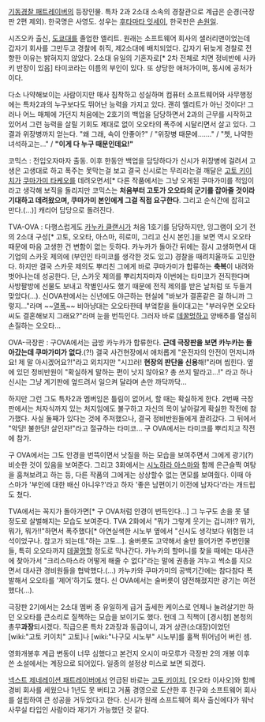 [[기동경찰 패트레이버]]의 등장인물. 특차 2과 2소대 소속의 경찰관으로 계급은 순경(극장판 2편 제외). 한국명은 사영도. 성우는 [[후타마타 잇세이]], 한국판은 [[손원일]].

시즈오카 출신, [[도쿄대]]를 졸업한 엘리트. 원래는 소프트웨어 회사의 샐러리맨이었는데 갑자기 회사를 그만두고 경찰에 취직, 제2소대에 배치되었다. 갑자기 뒤늦게 경찰로 전향한 이유는 밝혀지지 않았다. 2소대 유일의 기혼자로[* 2차 전체로 치면 정비반에 사카키 반장이 있음] 타미코라는 이름의 부인이 있다. 또 상당한 애처가이며, 동시에 공처가이다.

다소 나약해보이는 사람이지만 매사 침착하고 성실하며 컴퓨터 소프트웨어와 사무행정에는 특차2과의 누구보다도 뛰어난 능력을 가지고 있다. 괜히 엘리트가 아닌 것이다! 그러나 어느 매체에 가던지 처음에는 2호기의 백업을 담당하면서 2과의 근무를 시작하고 있어서 그런 능력을 살릴 기회도 제대로 없이 오오타의 폭주에 시달리면서 살고 있다. 그 결과 위장병까지 얻는다. "왜 그래, 속이 안좋아?" / "위장병 때문에......." / "쳇, 나약한 녀석하고는..." / '''"이게 다 누구 때문인데요!"''' 

코믹스 : 전입오자마자 출동. 이후 한동안 백업을 담당하다가 신시가 위장병에 걸려서 고생은 고생대로 하고 폭주는 못막는걸 보고 결국 신시로는 무리라는걸 깨달은 [[고토 키이치]]가 [[쿠마가미 타케오]]를 데려오면서[* 다른 작품에서는 그냥 오게된 쿠마가미를 적임이라고 생각해 보직을 돌리지만 코믹스는 '''처음부터 고토가 오오타의 군기를 잡아줄 것이라 기대하고 데려왔으며, 쿠마가미 본인에게 그걸 직접 요구한다'''. 그리고 순식간에 잡히고 만다.(...)] 캐리어 담당으로 돌려진다.

TVA-OVA : 다행스럽게도 [[카누카 클랜시]]가 처음 1호기를 담당하지만, 잉그램이 오기 전의 2소대 구성[* 고토, 오오타, 아스마, 히로미, 그리고 신시 본인.]을 보면 역시 오오타 때문에 마음 고생한 건 변함이 없는 듯하다. 카누카가 돌아간 뒤에는 잠시 고생하면서 대기업의 스카웃 제의에 (부인인 타미코를 생각한 것도 있고) 경찰을 때려치울까도 고민한다. 하지만 결국 스카웃 제의도 뿌리친 그에게 바로 쿠마가미가 합류하는 '''축복'''이 내려와 벗어나는데 성공한다. 단, 스카웃 제의를 뿌리치자마자 이번에는 타미코가 전직한다며 사방팔방에 선물도 보내고 작별인사도 했기 때문에 전직 제의를 받은 날처럼 또 두들겨맞았다(...). 신OVA판에서는 신년에도 야근하는 현실에 "바보가 결혼같은 걸 하니까 그렇지..."라며 ~~[[열폭]]~~ 비아냥대는 오오타한테 부엌칼을 들이대고는 "부러우면 오오타 씨도 결혼해보지 그래요?"라며 눈을 번득인다. 그러자 바로 [[데꿀멍]]하고 양배추를 열심히 손질하는 오오타...

OVA-극장판 : 구OVA에서는 금방 카누카가 합류한다. '''근데 극장판을 보면 카누카는 돌아갔는데 쿠마가미가 없다'''.(?!) 결국 사건현장에서 애처롭게 "운전자의 안전이 먼저니까요! 제 말 아시겠어요?!"라고 외치지만 "시끄러! '''현장의 판단을 신용'''해!"라며 씹힌다. 옆에 있던 정비반원이 "확실하게 말하는 편이 낫지 않아요? 총 쓰지 말라고...!" 라고 하나 신시는 그냥 계기판에 엎드려서 일으켜 달라며 손만 까닥까닥...

하지만 그런 그도 특차2과 멤버임은 틀림이 없어서, 할 때는 확실하게 한다. 2번째 극장판에서는 처자식까지 있는 처지임에도 불구하고 자신의 목이 날아갈게 확실한 작전에 참가했다. 사실 둘째가 있다는 것에 주저했으나, 결국 정비반원들에게 끌려갔다. 그 뒤에서 "악당! 불한당! 살인자!"라고 절규하는 타미코... 구 OVA에서는 타미코를 뿌리치고 작전에 참가.

구 OVA에서는 그도 안경을 번뜩이면서 낫질을 하는 모습을 보여주면서 그에게 광기(?)비슷한 것이 있음을 보여준다. 그리고 3화에서는 [[시노하라 아스마]]와 함께 은근슬쩍 여탕을 훔쳐보려고 하는 등, 다른 작품의 그에게는 상상할수 없는 면모를 보여줬다. 이때 아스마가 '부인에 대한 배신 아니우?'라고 하자 '좋은 남편이기 이전에 남자다'라는 개드립도 쳤다.

TVA에서는 꼭지가 돌아가면[* 구 OVA처럼 안경이 번득인다...] 그 누구도 손을 못 댈 정도로 살벌해지는 모습도 보여준다. TVA 2화에서 "뭐가 그렇게 웃기는 겁니까!? 뭐가, 뭐가, 뭐가!!"하면서 폭주했다[* 아연실색한 시노부 옆에서 "신시도 생각보다 위험한 녀석이었구나. 참고가 되는데."하는 고토...]. 술버릇도 고약해서 술만 들어가면 주변인물들, 특히 오오타까지 [[데꿀멍]]할 정도로 막나간다. 카누카의 할머니를 찾을 때에는 대사관에 찾아가서 "크리스마스라 어떻게 해줄 수 없다"라는 말에 권총을 겨누고 썩소를 지으면서 대사관 경비원들을 협박했다.(...) 카누카와 쿠마가미의 공백기간에는 참다참다 폭발해서 오오타를 '제어'하기도 했다. 신 OVA에서는 술버릇이 얌전해졌지만 광기는 여전했다(...).

극장판 2기에서는 2소대 멤버 중 유일하게 급거 출세한 케이스로 언제나 눌려살기만 하던 오오타를 큰소리로 질책하는 모습을 보이기도 했다. 헌데 그 직책이 [경시청] 본청의 총무'''과장'''되시겠다. 직급으론 특차 2과장과 동급이니, 과거 상관(소대장)이었던 [wiki:"고토 키이치" 고토]나 [wiki:"나구모 시노부" 시노부]를 훌쩍 뛰어넘어 버린 셈.

영화개봉후 계급 변동이 너무 심했다고 본건지 오시이 마모루가 극장판 2의 개봉 이후 쓴 소설에서는 계장으로 되어있다. 일종의 설정상 미스로 보면 되겠다.

[[넥스트 제네레이션 패트레이버]]에서 언급된 바로는 [[고토 키이치]], [오오타 이사오]와 함께 경비 회사를 세웠으나 1년도 못 버티고 거품 경영으로 도산한 후 친구와 소프트웨어 회사를 설립하여 큰 성공을 거두었다고 한다. 신시가 원래 소프트웨어 회사 출신에다가 워낙 사무실 타입인 사람이라 재기가 가능했던 것 같다.

